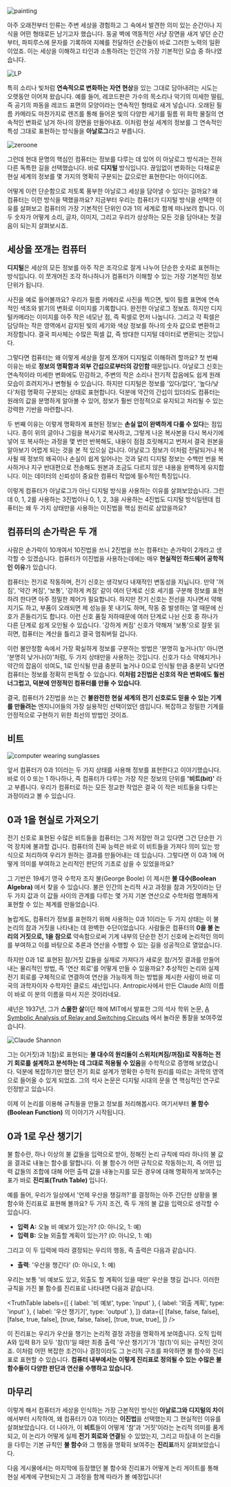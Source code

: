 


<Image src={painting} alt="painting" className="object-cover w-full h-[180px]"/>

아주 오래전부터 인류는 주변 세상을 경험하고 그 속에서 발견한 의미 있는 순간이나 지식을 어떤 형태로든 남기고자 했습니다. 동굴 벽에 역동적인 사냥 장면을 새겨 넣던 순간부터, 파피루스에 문자를 기록하여 지혜를 전달하던 순간들이 바로 그러한 노력의 일환이었죠. 이는 세상을 이해하고 타인과 소통하려는 인간의 가장 기본적인 모습 중 하나였습니다.

<Image src={lp} alt="LP" className="object-cover w-full h-[180px]"/>

특히 소리나 빛처럼 **연속적으로 변화하는 자연 현상**을 있는 그대로 담아내려는 시도는 오랫동안 이어져 왔습니다. 예를 들어, 레코드판은 가수의 목소리나 악기의 미세한 떨림, 즉 공기의 파동을 레코드 표면의 모양이라는 연속적인 형태로 새겨 넣습니다. 오래된 필름 카메라도 마찬가지로 렌즈를 통해 들어온 빛의 다양한 세기를 필름 위 화학 물질의 연속적인 변화로 남겨 하나의 장면을 만들어내죠. 이처럼 현실 세계의 정보를 그 연속적인 특성 그대로 표현하는 방식들을 **아날로그**라고 부릅니다.

<Image src={zeroone} alt="zeroone" className="object-cover w-full h-[180px]"/>

그런데 현대 문명의 핵심인 컴퓨터는 정보를 다루는 데 있어 이 아날로그 방식과는 전혀 다른 독특한 길을 선택했습니다. 바로 **디지털** 방식입니다. 끊임없이 변화하는 다채로운 현실 세계의 정보를 몇 가지의 명확히 구분되는 값으로만 표현한다는 아이디어죠. 

어떻게 이런 단순함으로 저토록 풍부한 아날로그 세상을 담아낼 수 있다는 걸까요? 왜 컴퓨터는 이런 방식을 택했을까요? 지금부터 우리는 컴퓨터가 디지털 방식을 선택한 이유를 살펴보고 컴퓨터의 가장 기본적인 단위인 0과 1의 세계로 함께 떠나보려 합니다. 이 두 숫자가 어떻게 소리, 글자, 이미지, 그리고 우리가 상상하는 모든 것을 담아내는 첫걸음이 되는지 살펴보시죠.

## 세상을 쪼개는 컴퓨터

**디지털**은 세상의 모든 정보를 아주 작은 조각으로 잘게 나누어 단순한 숫자로 표현하는 방식입니다. 이 쪼개어진 조각 하나하나가 컴퓨터가 이해할 수 있는 가장 기본적인 정보 단위가 됩니다.

사진을 예로 들어볼까요? 우리가 필름 카메라로 사진을 찍으면, 빛이 필름 표면에 연속적인 색조와 밝기의 변화로 이미지를 기록합니다. 완전한 아날로그 정보죠. 하지만 디지털카메라는 이미지를 아주 작은 네모난 점, 즉 픽셀로 먼저 나눕니다. 그리고 각 픽셀은 담당하는 작은 영역에서 감지된 빛의 세기와 색상 정보를 하나의 숫자 값으로 변환하고 저장합니다. 결국 피사체는 수많은 픽셀 값, 즉 방대한 디지털 데이터로 변환되는 것입니다.

<PixelateImage />

그렇다면 컴퓨터는 왜 이렇게 세상을 잘게 쪼개어 디지털로 이해하려 할까요? 첫 번째 이유는 바로 **정보의 명확함과 외부 간섭으로부터의 강인함** 때문입니다. 아날로그 신호는 연속적이라 미세한 변화에도 민감하고, 주변의 작은 소리나 전기적 잡음에도 쉽게 원래 모습이 흐려지거나 변형될 수 있습니다. 하지만 디지털은 정보를 '있다/없다', '높다/낮다'처럼 명확히 구분되는 상태로 표현합니다. 덕분에 약간의 간섭이 있더라도 컴퓨터는 원래의 값을 분명하게 알아볼 수 있어, 정보가 훨씬 안정적으로 유지되고 처리될 수 있는 강력한 기반을 마련합니다.

두 번째 이유는 이렇게 명확하게 표현된 정보는 **손실 없이 완벽하게 다룰 수 있다**는 점입니다. 종이 위의 글이나 그림을 복사기로 복사하고, 그렇게 나온 복사본을 다시 복사기에 넣어 또 복사하는 과정을 몇 번만 반복해도, 내용이 점점 흐릿해지고 번져서 결국 원본을 알아보기 어렵게 되는 것을 본 적 있으실 겁니다. 아날로그 정보가 이처럼 전달되거나 복사될 때 정보의 왜곡이나 손실이 쉽게 일어나는 것과 달리 디지털 정보는 수백만 번을 복사하거나 지구 반대편으로 전송해도 원본과 조금도 다르지 않은 내용을 완벽하게 유지합니다. 이는 데이터의 신뢰성이 중요한 컴퓨터 작업에 필수적인 특징입니다.

이렇게 컴퓨터가 아날로그가 아닌 디지털 방식을 사용하는 이유를 살펴보았습니다. 그런데 0, 1, 2를 사용하는 3진법이나 0, 1, 2, 3을 사용하는 4진법도 디지털 방식일텐데 컴퓨터는 왜 두 가지 상태만을 사용하는 이진법을 핵심 원리로 삼았을까요? 

## 컴퓨터의 손가락은 두 개

사람은 손가락이 10개여서 10진법을 쓰니 2진법을 쓰는 컴퓨터는 손가락이 2개라고 생각할 수 있겠습니다. 컴퓨터가 이진법을 사용하는데에는 매우 **현실적인 하드웨어 공학적인 이유**가 있습니다.

컴퓨터는 전기로 작동하며, 전기 신호는 생각보다 내재적인 변동성을 지닙니다. 만약 '꺼짐', '약간 켜짐', '보통', '강하게 켜짐' 같이 여러 단계로 신호 세기를 구분해 정보를 표현하려 한다면 아주 정밀한 제어가 필요합니다. 하지만 전기 신호는 전선을 지나면서 약해지기도 하고, 부품이 오래되면 제 성능을 못 내기도 하며, 작동 중 발생하는 열 때문에 신호가 흔들리기도 합니다. 이런 신호 품질 저하때문에 여러 단계로 나뉜 신호 중 하나가 다른 단계로 쉽게 오인될 수 있습니다. '강하게 켜짐' 신호가 약해져 '보통'으로 잘못 읽히면, 컴퓨터는 계산을 틀리고 결국 멈춰버릴 겁니다.

이런 불안정함 속에서 가장 확실하게 정보를 구분하는 방법은 '분명히 높거나(1)' 아니면 '분명히 낮거나(0)'처럼, 두 가지 상태만을 사용하는 것입니다. 신호가 다소 약해지거나 약간의 잡음이 섞여도, 1로 인식될 만큼 충분히 높거나 0으로 인식될 만큼 충분히 낮다면 컴퓨터는 정보를 정확히 판독할 수 있습니다. **이처럼 2진법은 신호의 작은 변화에도 훨씬 너그럽고, 덕분에 안정적인 컴퓨터를 만들 수 있습니다**. 

<SignalComparison />

결국, 컴퓨터가 2진법을 쓰는 건 **불완전한 현실 세계의 전기 신호로도 믿을 수 있는 기계를 만들려는** 엔지니어들의 가장 실용적인 선택이었던 셈입니다. 복잡하고 정밀한 기계를 안정적으로 구현하기 위한 최선의 방법인 것이죠.

## 비트

<Image src={cover} alt="computer wearing sunglasses"/>

앞서 컴퓨터가 0과 1이라는 두 가지 상태를 사용해 정보를 표현한다고 이야기했습니다. 바로 이 0 또는 1 하나하나, 즉 컴퓨터가 다루는 가장 작은 정보의 단위를 **'비트(bit)'** 라고 부릅니다. 우리가 컴퓨터로 하는 모든 정교한 작업은 결국 이 작은 비트들을 다루는 과정이라고 볼 수 있습니다.

## 0과 1을 현실로 가져오기

전기 신호로 표현된 수많은 비트들을 컴퓨터는 그저 저장만 하고 있다면 그건 단순한 기억 장치에 불과할 겁니다. 컴퓨터의 진짜 능력은 바로 이 비트들을 가져다 의미 있는 방식으로 처리하여 우리가 원하는 결과를 만들어내는 데 있습니다. 그렇다면 이 0과 1에 어떻게 의미를 부여하고 논리적인 판단의 기초로 삼을 수 있었을까요?

그 기반은 19세기 영국 수학자 조지 불(George Boole) 이 제시한 **불 대수(Boolean Algebra)** 에서 찾을 수 있습니다. 불은 인간의 논리적 사고 과정을 참과 거짓이라는 단 두 가지 값과 이 값들 사이의 관계를 다루는 몇 가지 기본 연산으로 수학처럼 명쾌하게 표현할 수 있는 체계를 만들었습니다. 

놀랍게도, 컴퓨터가 정보를 표현하기 위해 사용하는 0과 1이라는 두 가지 상태는 이 불 논리의 참과 거짓을 나타내는 데 완벽한 수단이었습니다. 사람들은 컴퓨터의 **0을 불 논리의 거짓으로, 1을 참으로** 약속함으로써 기계 내부의 단순한 전기 신호에 논리적인 의미를 부여하고 이를 바탕으로 추론과 연산을 수행할 수 있는 길을 성공적으로 열었습니다. 

하지만 0과 1로 표현된 참/거짓 값들을 실제로 가져다가 새로운 참/거짓 결과를 만들어내는 물리적인 방법, 즉 '연산 회로'를 어떻게 만들 수 있을까요? 추상적인 논리와 실제 전기 회로를 구체적으로 연결하여 연산을 가능하게 하는 방법을 제시한 사람이 바로 미국의 과학자이자 수학자인 클로드 섀넌입니다. Antropic사에서 만든 Claude AI의 이름이 바로 이 분의 이름을 따서 지은 것이라네요.

섀넌은 1937년, 그가 **스물한 살**이던 해에 MIT에서 발표한 그의 석사 학위 논문, [A Symbolic Analysis of Relay and Switching Circuits](/cs/shannon38.pdf) 에서 놀라운 통찰을 보여주었습니다. 

<Image src={shannon} alt="Claude Shannon" />

그는 0(거짓)과 1(참)로 표현되는 **불 대수의 원리들이 스위치(켜짐/꺼짐)로 작동하는 전기 회로를 설계하고 분석하는 데 그대로 적용될 수 있음**을 수학적으로 증명해 보였습니다. 덕분에 복잡하기만 했던 전기 회로 설계가 명확한 수학적 원리를 따르는 과학의 영역으로 들어올 수 있게 되었죠. 그의 석사 논문은 디지털 시대의 문을 연 핵심적인 연구로 인정받고 있습니다.

이제 이 논리를 이용해 규칙들을 만들고 정보를 처리해봅시다. 여기서부터 **불 함수(Boolean Function)** 의 이야기가 시작됩니다.

## 0과 1로 우산 챙기기

불 함수란, 하나 이상의 불 값들을 입력으로 받아, 정해진 논리 규칙에 따라 하나의 불 값을 결과로 내놓는 함수를 말합니다. 이 불 함수가 어떤 규칙으로 작동하는지, 즉 어떤 입력 값들의 조합에 대해 어떤 출력 값을 내놓는지를 모든 경우에 대해 명확하게 보여주는 표가 바로 **진리표(Truth Table)** 입니다. 

예를 들어, 우리가 일상에서 '언제 우산을 챙길까?'를 결정하는 아주 간단한 상황을 불 함수와 진리표로 표현해 볼까요? 두 가지 조건, 즉 두 개의 불 값을 입력으로 생각할 수 있습니다.

* **입력 A:** 오늘 비 예보가 있는가? (0: 아니오, 1: 예)
* **입력 B:** 오늘 외출할 계획이 있는가? (0: 아니오, 1: 예)

그리고 이 두 입력에 따라 결정되는 우리의 행동, 즉 출력은 다음과 같습니다.

- **출력**: '우산을 챙긴다' (0: 아니오, 1: 예)

우리는 보통 '비 예보도 있고, 외출도 할 계획이 있을 때만' 우산을 챙길 겁니다. 이러한 규칙을 가진 불 함수를 진리표로 나타내면 다음과 같습니다.

<TruthTable
  labels={[
    { label: '비 예보', type: 'input' },
    { label: '외출 계획', type: 'input' },
    { label: '우산 챙기기', type: 'output' },
  ]}
  data={[
    [false, false, false],
    [false, true, false],
    [true, false, false],
    [true, true, true],
  ]}
/>

이 진리표는 우리가 우산을 챙기는 논리적 결정 과정을 명확하게 보여줍니다. 오직 입력 A와 입력 B가 모두 '참(1)'일 때만 최종 출력 '우산 챙기기'가 '참(1)'이 되는 규칙인 것이죠. 이처럼 어떤 복잡한 조건이나 결정이라도 그 논리적 구조를 파악하면 불 함수와 진리표로 표현할 수 있습니다. **컴퓨터 내부에서는 이렇게 진리표로 정의될 수 있는 수많은 불 함수들이 다양한 판단과 연산을 수행하고 있습니다.**

## 마무리

이렇게 해서 컴퓨터가 세상을 인식하는 가장 근본적인 방식인 **아날로그와 디지털의 차이**에서부터 시작하여, 왜 컴퓨터가 0과 1이라는 **이진법**을 선택했는지 그 현실적인 이유를 살펴보았습니다. 더 나아가, 이 **비트**들이 어떻게 '참'과 '거짓'이라는 논리적 의미를 품게 되고, 이 논리가 어떻게 실제 **전기 회로와 연결**될 수 있었는지, 그리고 마침내 이 논리들을 다루는 기본 규칙인 **불 함수**와 그 행동을 명확히 보여주는 **진리표**까지 살펴보았습니다.

다음 게시물에서는 마지막에 등장했던 불 함수와 진리표가 어떻게 논리 게이트를 통해 현실 세계에 구현되는지 그 과정을 함께 따라가 볼 예정입니다!

